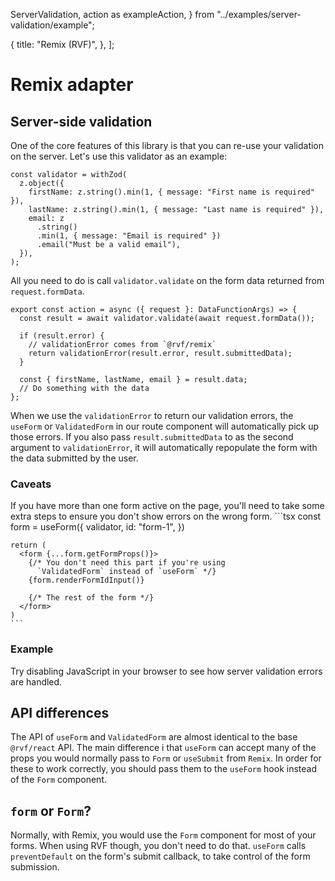   ServerValidation,
  action as exampleAction,
} from "../examples/server-validation/example";

  {
    title: "Remix (RVF)",
  },
];

# Remix adapter

## Server-side validation

One of the core features of this library is that you can re-use your validation on the server.
Let's use this validator as an example:

```tsx
const validator = withZod(
  z.object({
    firstName: z.string().min(1, { message: "First name is required" }),
    lastName: z.string().min(1, { message: "Last name is required" }),
    email: z
      .string()
      .min(1, { message: "Email is required" })
      .email("Must be a valid email"),
  }),
);
```

All you need to do is call `validator.validate` on the form data returned from `request.formData`.

```tsx
export const action = async ({ request }: DataFunctionArgs) => {
  const result = await validator.validate(await request.formData());

  if (result.error) {
    // validationError comes from `@rvf/remix`
    return validationError(result.error, result.submittedData);
  }

  const { firstName, lastName, email } = result.data;
  // Do something with the data
};
```

When we use the `validationError` to return our validation errors,
the `useForm` or `ValidatedForm` in our route component will automatically pick up those errors.
If you also pass `result.submittedData` to as the second argument to `validationError`,
it will automatically repopulate the form with the data submitted by the user.

### Caveats

<Row>
  <Col>
    If you have more than one form active on the page, you'll need to take some extra steps to ensure
    you don't show errors on the wrong form.
  </Col>
  <Col>
    ```tsx
    const form = useForm({
      validator,
      id: "form-1",
    })
    
    return (
      <form {...form.getFormProps()}>
        {/* You don't need this part if you're using
          `ValidatedForm` instead of `useForm` */}
        {form.renderFormIdInput()}

        {/* The rest of the form */}
      </form>
    )
    ```

  </Col>
</Row>

### Example

Try disabling JavaScript in your browser to see how server validation errors are handled.

<ServerValidation />

## API differences

The API of `useForm` and `ValidatedForm` are almost identical to the base `@rvf/react` API.
The main difference i that `useForm` can accept many of the props you would normally pass
to `Form` or `useSubmit` from `Remix`. In order for these to work correctly,
you should pass them to the `useForm` hook instead of the `Form` component.

## `form` or `Form`?

Normally, with Remix, you would use the `Form` component for most of your forms.
When using RVF though, you don't need to do that.
`useForm` calls `preventDefault` on the form's submit callback, to take control
of the form submission.

